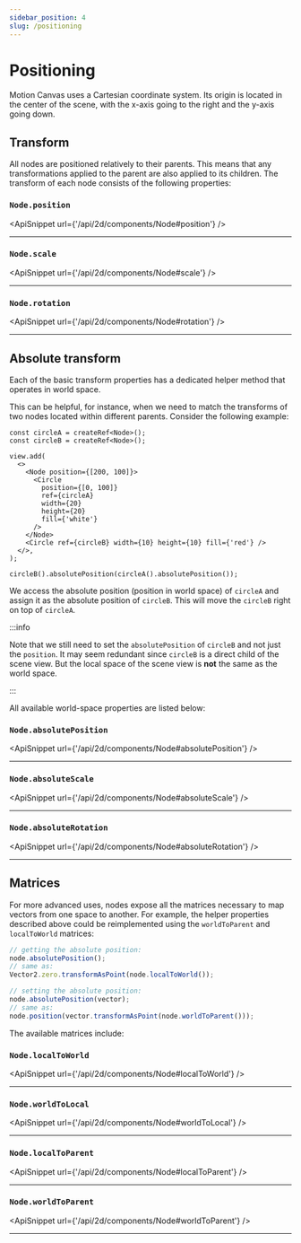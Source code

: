 ```yaml
---
sidebar_position: 4
slug: /positioning
---
```



# Positioning

<AnimationPlayer name="positioning" banner />

Motion Canvas uses a Cartesian coordinate system. Its origin is located in the
center of the scene, with the x-axis going to the right and the y-axis going
down.

## Transform

All nodes are positioned relatively to their parents. This means that any
transformations applied to the parent are also applied to its children. The
transform of each node consists of the following properties:

### `Node.position`

<ApiSnippet url={'/api/2d/components/Node#position'} />
<hr />

### `Node.scale`

<ApiSnippet url={'/api/2d/components/Node#scale'} />
<hr />

### `Node.rotation`

<ApiSnippet url={'/api/2d/components/Node#rotation'} />
<hr />

## Absolute transform

Each of the basic transform properties has a dedicated helper method that
operates in world space.

This can be helpful, for instance, when we need to match the transforms of two
nodes located within different parents. Consider the following example:

```tsx
const circleA = createRef<Node>();
const circleB = createRef<Node>();

view.add(
  <>
    <Node position={[200, 100]}>
      <Circle
        position={[0, 100]}
        ref={circleA}
        width={20}
        height={20}
        fill={'white'}
      />
    </Node>
    <Circle ref={circleB} width={10} height={10} fill={'red'} />
  </>,
);

circleB().absolutePosition(circleA().absolutePosition());
```

We access the absolute position (position in world space) of `circleA` and
assign it as the absolute position of `circleB`. This will move the `circleB`
right on top of `circleA`.

:::info

Note that we still need to set the `absolutePosition` of `circleB` and not just
the `position`. It may seem redundant since `circleB` is a direct child of the
scene view. But the local space of the scene view is **not** the same as the
world space.

:::

All available world-space properties are listed below:

### `Node.absolutePosition`

<ApiSnippet url={'/api/2d/components/Node#absolutePosition'} />
<hr />

### `Node.absoluteScale`

<ApiSnippet url={'/api/2d/components/Node#absoluteScale'} />
<hr />

### `Node.absoluteRotation`

<ApiSnippet url={'/api/2d/components/Node#absoluteRotation'} />
<hr />

## Matrices

For more advanced uses, nodes expose all the matrices necessary to map vectors
from one space to another. For example, the helper properties described above
could be reimplemented using the `worldToParent` and `localToWorld` matrices:

```ts
// getting the absolute position:
node.absolutePosition();
// same as:
Vector2.zero.transformAsPoint(node.localToWorld());

// setting the absolute position:
node.absolutePosition(vector);
// same as:
node.position(vector.transformAsPoint(node.worldToParent()));
```

The available matrices include:

### `Node.localToWorld`

<ApiSnippet url={'/api/2d/components/Node#localToWorld'} />
<hr />

### `Node.worldToLocal`

<ApiSnippet url={'/api/2d/components/Node#worldToLocal'} />
<hr />

### `Node.localToParent`

<ApiSnippet url={'/api/2d/components/Node#localToParent'} />
<hr />

### `Node.worldToParent`

<ApiSnippet url={'/api/2d/components/Node#worldToParent'} />
<hr />
